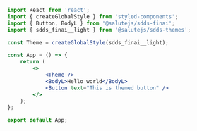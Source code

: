 ```jsx
import React from 'react';
import { createGlobalStyle } from 'styled-components';
import { Button, BodyL } from '@salutejs/sdds-finai';
import { sdds_finai__light } from '@salutejs/sdds-themes';

const Theme = createGlobalStyle(sdds_finai__light);

const App = () => {
    return (
        <>
            <Theme />
            <BodyL>Hello world</BodyL>
            <Button text="This is themed button" />
        </>
    );
};

export default App;
```
